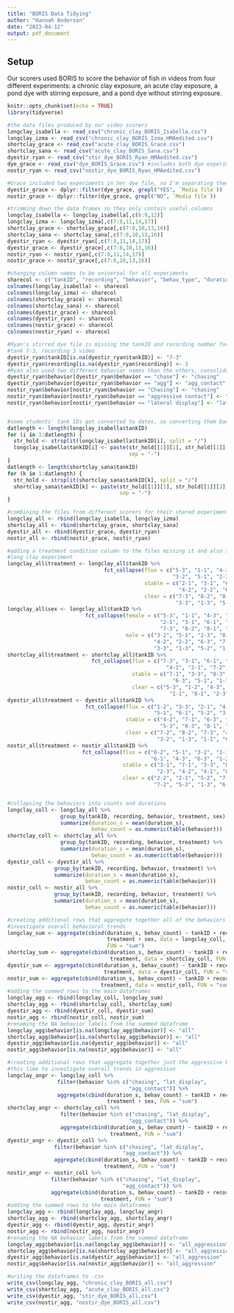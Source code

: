 ```yaml
---
title: "BORIS Data Tidying"
author: "Hannah Anderson"
date: "2023-04-12"
output: pdf_document
---
```


## Setup

Our scorers used BORIS to score the behavior of fish in videos from four
different experiments: a chronic clay exposure, an acute clay exposure, a pond
dye with stirring exposure, and a pond dye without stirring exposure.

```r
knitr::opts_chunk$set(echo = TRUE)
library(tidyverse)

#the data files produced by our video scorers
longclay_isabella <- read_csv("chronic_clay_BORIS_Isabella.csv")
longclay_izma <- read_csv("chronic_clay_BORIS_Izma_HMAedited.csv")
shortclay_grace <- read_csv("acute_clay_BORIS_Grace.csv")
shortclay_sana <- read_csv("acute_clay_BORIS_Sana.csv")
dyestir_ryan <- read_csv("stir_dye_BORIS_Ryan_HMAedited.csv")
dye_grace <- read_csv("dye_BORIS_Grace.csv") #includes both dye experiments
nostir_ryan <- read_csv("nostir_dye_BORIS_Ryan_HMAedited.csv")
```



```r
#Grace included two experiments in her dye file, so I'm separating them
dyestir_grace <- dplyr::filter(dye_grace, grepl("YES", `Media file`))
nostir_grace <- dplyr::filter(dye_grace, grepl("NO", `Media file`))

#trimming down the data frames so they only contain useful columns
longclay_isabella <- longclay_isabella[,c(6:9,12)]
longclay_izma <- longclay_izma[,c(7:8,11,14,17)]
shortclay_grace <- shortclay_grace[,c(7:8,10,13,16)]
shortclay_sana <- shortclay_sana[,c(7:8,10,13,16)]
dyestir_ryan <- dyestir_ryan[,c(7:8,11,14,17)]
dyestir_grace <- dyestir_grace[,c(7:8,10,13,16)]
nostir_ryan <- nostir_ryan[,c(7:8,11,14,17)]
nostir_grace <- nostir_grace[,c(7:8,10,13,16)]

#changing column names to be universal for all experiments
sharecol <- c("tankID", "recording", "behavior", "behav_type", "duration_s")
colnames(longclay_isabella) <- sharecol
colnames(longclay_izma) <- sharecol
colnames(shortclay_grace) <- sharecol
colnames(shortclay_sana) <- sharecol
colnames(dyestir_grace) <- sharecol
colnames(dyestir_ryan) <- sharecol
colnames(nostir_grace) <- sharecol
colnames(nostir_ryan) <- sharecol

#Ryan's stirred dye file is missing the tankID and recording number for the
#tank 7-3, recording 3 video
dyestir_ryan$tankID[is.na(dyestir_ryan$tankID)] <- "7-3"
dyestir_ryan$recording[is.na(dyestir_ryan$recording)] <- 3
#Ryan also used two different behavior names than the others, consolidating
dyestir_ryan$behavior[dyestir_ryan$behavior == "chase"] <- "chasing"
dyestir_ryan$behavior[dyestir_ryan$behavior == "agg"] <- "agg_contact"
nostir_ryan$behavior[nostir_ryan$behavior == "Chasing"] <- "chasing"
nostir_ryan$behavior[nostir_ryan$behavior == "aggressive contact"] <- "agg_contact"
nostir_ryan$behavior[nostir_ryan$behavior == "lateral display"] <- "lat_display"


#some students' tank IDs got converted to dates, so converting them back here
datlength <- length(longclay_isabella$tankID)
for (i in 1:datlength) {
  str_hold <- strsplit(longclay_isabella$tankID[i], split = "/")
  longclay_isabella$tankID[i] <- paste(str_hold[[1]][1], str_hold[[1]][2],
                                       sep = "-")
}
datlength <- length(shortclay_sana$tankID)
for (k in 1:datlength) {
  str_hold <- strsplit(shortclay_sana$tankID[k], split = "/")
  shortclay_sana$tankID[k] <- paste(str_hold[[1]][1], str_hold[[1]][2],
                                    sep = "-")
}

#combining the files from different scorers for their shared experiments
longclay_all <- rbind(longclay_isabella, longclay_izma)
shortclay_all <- rbind(shortclay_grace, shortclay_sana)
dyestir_all <- rbind(dyestir_grace, dyestir_ryan)
nostir_all <- rbind(nostir_grace, nostir_ryan)

#adding a treatment condition column to the files missing it and also sex to the
#long clay experiment
longclay_all$treatment <- longclay_all$tankID %>%
                               fct_collapse(flux = c("5-3", "1-1", "4-3", "6-2",
                                                     "3-2", "5-1", "2-3", "8-3"),
                                            stable = c("2-1", "3-1", "6-1", "7-1",
                                                       "4-2", "2-2", "6-3", "7-2"),
                                            clear = c("7-3", "8-2", "8-1", "4-1",
                                                      "3-3", "1-3", "5-2", "1-2"))
longclay_all$sex <- longclay_all$tankID %>%
                         fct_collapse(female = c("5-3", "1-1", "4-3", "6-2",
                                                 "2-1", "3-1", "6-1", "7-1",
                                                 "7-3", "8-2", "8-1", "4-1"),
                                      male = c("3-2", "5-1", "2-3", "8-3",
                                               "4-2", "2-2", "6-3", "7-2",
                                               "3-3", "1-3", "5-2", "1-2"))
shortclay_all$treatment <- shortclay_all$tankID %>%
                           fct_collapse(flux = c("7-3", "3-1", "6-1", "6-2",
                                                   "4-1", "2-1", "7-2", "8-2"),
                                        stable = c("7-1", "3-3", "8-3", "3-2",
                                                     "6-3", "5-1", "1-3", "4-2"),
                                        clear = c("5-3", "1-2", "4-3", "2-2",
                                                    "1-1", "8-1", "2-3", "5-2"))
dyestir_all$treatment <- dyestir_all$tankID %>%
                         fct_collapse(flux = c("1-2", "3-3", "2-1", "4-3",
                                               "5-1", "6-1", "5-2", "3-1"),
                                      stable = c("4-2", "7-1", "6-3", "2-2",
                                                 "5-3", "8-3", "8-1", "2-3"),
                                      clear = c("7-2", "8-2", "7-3", "4-1",
                                                "3-2", "1-3", "1-1", "6-2"))
nostir_all$treatment <- nostir_all$tankID %>%
                        fct_collapse(flux = c("8-2", "5-1", "3-2", "1-1",
                                              "6-1", "4-3", "6-3", "1-2"),
                                     stable = c("3-1", "7-1", "3-3", "8-1",
                                                "2-3", "4-2", "4-1", "8-3"),
                                     clear = c("2-2", "2-1", "5-2", "7-3",
                                               "7-2", "5-3", "1-3", "6-2"))


#collapsing the behaviors into counts and durations
longclay_coll <- longclay_all %>%
                 group_by(tankID, recording, behavior, treatment, sex) %>%
                 summarize(duration_s = mean(duration_s),
                           behav_count = as.numeric(table(behavior)))
shortclay_coll <- shortclay_all %>%
                 group_by(tankID, recording, behavior, treatment) %>%
                 summarize(duration_s = mean(duration_s),
                           behav_count = as.numeric(table(behavior)))
dyestir_coll <- dyestir_all %>%
               group_by(tankID, recording, behavior, treatment) %>%
               summarize(duration_s = mean(duration_s),
                         behav_count = as.numeric(table(behavior)))
nostir_coll <- nostir_all %>%
               group_by(tankID, recording, behavior, treatment) %>%
               summarize(duration_s = mean(duration_s),
                         behav_count = as.numeric(table(behavior)))

#creating additional rows that aggregate together all of the behaviors to
#investigate overall behavioral trends
longclay_sum <- aggregate(cbind(duration_s, behav_count) ~ tankID + recording +
                                treatment + sex, data = longclay_coll,
                                FUN = "sum")
shortclay_sum <- aggregate(cbind(duration_s, behav_count) ~ tankID + recording +
                                 treatment, data = shortclay_coll, FUN = "sum")
dyestir_sum <- aggregate(cbind(duration_s, behav_count) ~ tankID + recording +
                               treatment, data = dyestir_coll, FUN = "sum")
nostir_sum <- aggregate(cbind(duration_s, behav_count) ~ tankID + recording +
                              treatment, data = nostir_coll, FUN = "sum")
#adding the summed rows to the main dataframes
longclay_agg <- rbind(longclay_coll, longclay_sum)
shortclay_agg <- rbind(shortclay_coll, shortclay_sum)
dyestir_agg <- rbind(dyestir_coll, dyestir_sum)
nostir_agg <- rbind(nostir_coll, nostir_sum)
#renaming the NA behavior labels from the summed dataframe
longclay_agg$behavior[is.na(longclay_agg$behavior)] <- "all"
shortclay_agg$behavior[is.na(shortclay_agg$behavior)] <- "all"
dyestir_agg$behavior[is.na(dyestir_agg$behavior)] <- "all"
nostir_agg$behavior[is.na(nostir_agg$behavior)] <- "all"

#creating additional rows that aggregate together just the aggressive behaviors
#this time to investigate overall trends in aggression
longclay_angr <- longclay_coll %>%
                filter(behavior %in% c("chasing", "lat_display",
                                       "agg_contact")) %>%
                aggregate(cbind(duration_s, behav_count) ~ tankID + recording +
                                treatment + sex, FUN = "sum")
shortclay_angr <- shortclay_coll %>%
                 filter(behavior %in% c("chasing", "lat_display",
                                       "agg_contact")) %>%
                 aggregate(cbind(duration_s, behav_count) ~ tankID + recording +
                                 treatment, FUN = "sum")
dyestir_angr <- dyestir_coll %>%
               filter(behavior %in% c("chasing", "lat_display",
                                     "agg_contact")) %>%
               aggregate(cbind(duration_s, behav_count) ~ tankID + recording +
                               treatment, FUN = "sum")
nostir_angr <- nostir_coll %>%
              filter(behavior %in% c("chasing", "lat_display",
                                     "agg_contact")) %>%
              aggregate(cbind(duration_s, behav_count) ~ tankID + recording +
                              treatment, FUN = "sum")
#adding the summed rows to the main dataframes
longclay_agg <- rbind(longclay_agg, longclay_angr)
shortclay_agg <- rbind(shortclay_agg, shortclay_angr)
dyestir_agg <- rbind(dyestir_agg, dyestir_angr)
nostir_agg <- rbind(nostir_agg, nostir_angr)
#renaming the NA behavior labels from the summed dataframe
longclay_agg$behavior[is.na(longclay_agg$behavior)] <- "all_aggression"
shortclay_agg$behavior[is.na(shortclay_agg$behavior)] <- "all_aggression"
dyestir_agg$behavior[is.na(dyestir_agg$behavior)] <- "all_aggression"
nostir_agg$behavior[is.na(nostir_agg$behavior)] <- "all_aggression"

#writing the dataframes to .csv
write_csv(longclay_agg, "chronic_clay_BORIS_all.csv")
write_csv(shortclay_agg, "acute_clay_BORIS_all.csv")
write_csv(dyestir_agg, "stir_dye_BORIS_all.csv")
write_csv(nostir_agg, "nostir_dye_BORIS_all.csv")
```